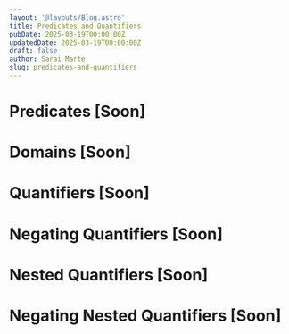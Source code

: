 ```yaml
---
layout: '@layouts/Blog.astro'
title: Predicates and Quantifiers 
pubDate: 2025-03-19T00:00:00Z 
updatedDate: 2025-03-19T00:00:00Z
draft: false
author: Sarai Marte
slug: predicates-and-quantifiers 
---
```


# Predicates [Soon]

# Domains [Soon]

# Quantifiers [Soon]

# Negating Quantifiers [Soon]

# Nested Quantifiers [Soon]

# Negating Nested Quantifiers  [Soon]
